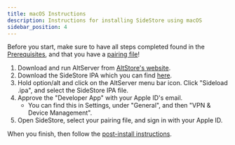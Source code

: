 ```yaml
---
title: macOS Instructions
description: Instructions for installing SideStore using macOS
sidebar_position: 4
---
```


Before you start, make sure to have all steps completed found in the [Prerequisites](prerequisites), and that you have a [pairing file](pairing-file)!

1. Download and run AltServer from [AltStore's website](https://AltStore.io).
2. Download the SideStore IPA which you can find [here](https://github.com/sidestore/sidestore/releases/latest/download/sidestore.ipa).
3. Hold option/alt and click on the AltServer menu bar icon. Click "Sideload .ipa", and select the SideStore IPA file.
4. Approve the "Developer App" with your Apple ID's email.
    * You can find this in Settings, under "General", and then "VPN & Device Management".
5. Open SideStore, select your pairing file, and sign in with your Apple ID.

When you finish, then follow the [post-install instructions](post-install).
